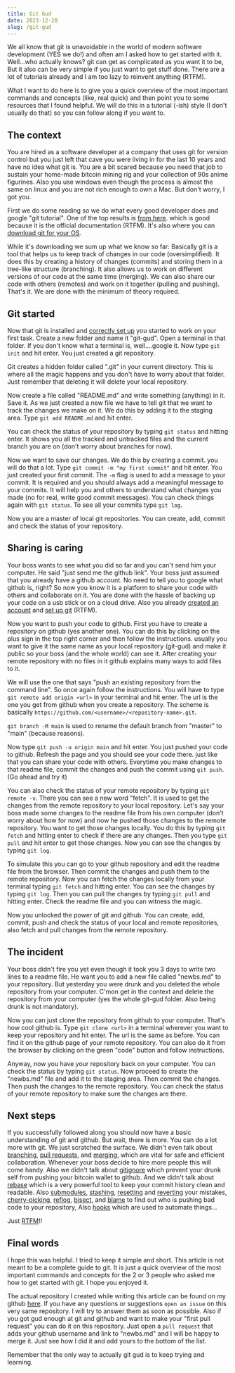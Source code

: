 ```yaml
---
title: Git Gud
date: 2023-12-28
slug: /git-gud
---
```


We all know that git is unavoidable in the world of modern software development (YES we do!)
and often am I asked how to get started with it. Well...who actually knows?
git can get as complicated as you want it to be, But it also can be very simple if you just want
to get stuff done. There are a lot of tutorials already and I am too lazy to reinvent anything (RTFM).

What I want to do here is to give you a quick overview of the most important commands and concepts
(like, real quick) and then point you to some resources that I found helpful. We will do this in a
tutorial (-ish) style (I don't usually do that) so you can follow along if you want to.

## The context

You are hired as a software developer at a company that uses git for version control but you just left
that cave you were living in for the last 10 years and have no idea what git is.
You are a bit scared because you need that job to sustain your home-made bitcoin mining rig and your
collection of 90s anime figurines. Also you use windows even though the process
is almost the same on linux and you are not rich enough to own a Mac. But don't worry, I got you.

First we do some reading so we do what every good developer does and google "git tutorial".
One of the top results is [from here](https://git-scm.com/). which is good because
it is the official documentation (RTFM). It's also where you can
[download git for your OS](https://git-scm.com/downloads).

While it's downloading we sum up what we know so far:
Basically git is a tool that helps us to keep track of changes in our code (oversimplified).
It does this by creating a history of changes (commits) and storing them in a tree-like structure
(branching). It also allows us to work on different versions of our code at the same time (merging).
We can also share our code with others (remotes) and work on it together (pulling and pushing).
That's it. We are done with the minimum of theory required.

## Git started

Now that git is installed and [correctly set up](https://git-scm.com/book/en/v2/Getting-Started-First-Time-Git-Setup)
you started to work on your first task.
Create a new folder and name it "git-gud". Open a terminal in that folder. If you don't know what a terminal
is, well....google it. Now type `git init` and hit enter. You just created a git repository.

Git creates a hidden folder called ".git" in your current directory.
This is where all the magic happens and you don't have to worry about that folder.
Just remember that deleting it will delete your local repository.

Now create a file called "README.md" and write something (anything) in it. Save it.
As we just created a new file we have to tell git that we want to track the changes we make on it.
We do this by adding it to the staging area. Type `git add README.md` and hit enter.

You can check the status of your repository by typing `git status` and hitting enter.
It shows you all the tracked and untracked files and the current branch you are on
(don't worry about branches for now).

Now we want to save our changes. We do this by creating a commit. you will do that a lot.
Type `git commit -m "my first commit"` and hit enter. You just created your first commit.
The `-m` flag is used to add a message to your commit. It is required and you should always
add a meaningful message to your commits. It will help you and others to understand what
changes you made (no for real, write good commit messages). You can check things again with `git status`.
To see all your commits type `git log`.

Now you are a master of local git repositories.
You can create, add, commit and check the status of your repository.

## Sharing is caring

Your boss wants to see what you did so far and you can't send him your computer.
He said "just send me the github link". Your boss just assumed that you already have a github account.
No need to tell you to google what github is, right?
So now you know it is a platform to share your code with others and collaborate on it.
You are done with the hassle of backing up your code on a usb stick or on a cloud drive.
Also you already [created an account](https://github.com/join)
and [set up git](https://docs.github.com/en/github/getting-started-with-github/set-up-git) (RTFM).

Now you want to push your code to github. First you have to create a repository on github (yes
another one). You can do this by clicking on the plus sign in the top right corner and then follow
the instructions. usually you want to give it the same name as your local repository (git-gud) and
make it public so your boss (and the whole world) can see it. After creating your remote repository
with no files in it github explains many ways to add files to it.

We will use the one that says "push an existing repository from the command line". So once again follow
the instructions. You will have to type `git remote add origin <url>` in your terminal and hit enter.
The url is the one you get from github when you create a repository. The scheme is basically
`https://github.com/<username>/<repository-name>.git`.

`git branch -M main` is used to rename the default branch from "master" to "main" (because reasons).

Now type `git push -u origin main` and hit enter. You just pushed your code to github.
Refresh the page and you should see your code there. just like that you can share your code with others.
Everytime you make changes to that readme file, commit the changes and push the commit using
`git push`. (Go ahead and try it)

You can also check the status of your remote repository by typing `git remote -v`. There you can see a
new word "fetch". It is used to get the changes from the remote repository to your local repository.
Let's say your boss made some changes to the readme file from his own computer (don't worry about how for now)
and now he pushed those changes to the remote repository. You want to get those changes locally.
You do this by typing `git fetch` and hitting enter to check if there are any changes.
Then you type `git pull` and hit enter to get those changes.
Now you can see the changes by typing `git log`.

To simulate this you can go to your github repository and edit the readme file from the browser.
Then commit the changes and push them to the remote repository. Now you can fetch the changes locally
from your terminal typing `git fetch` and hitting enter. You can see the changes by typing `git log`.
Then you can pull the changes by typing `git pull` and hitting enter. Check the readme file
and you can witness the magic.

Now you unlocked the power of git and github. You can create, add, commit, push and check the status
of your local and remote repositories, also fetch and pull changes from the remote repository.

## The incident

Your boss didn't fire you yet even though it took you 3 days to write two lines
to a readme file. He want you to add a new file called "newbs.md" to your repository.
But yesterday you were drunk and you deleted the whole repository from your computer.
C'mon get in the context and delete the repository from your computer (yes the whole git-gud folder.
Also being drunk is not mandatory).

Now you can just clone the repository from github to your computer. That's how cool github is.
Type `git clone <url>` in a terminal wherever you want to keep your repository and hit enter.
The url is the same as before. You can find it on the github page of your remote repository.
You can also do it from the browser by clicking on the green "code" button and follow instructions.

Anyway, now you have your repository back on your computer. You can check the status by typing `git status`.
Now proceed to create the "newbs.md" file and add it to the staging area. Then commit the changes.
Then push the changes to the remote repository. You can check the status of your remote repository
to make sure the changes are there.

## Next steps

If you successfully followed along you should now have a basic understanding of git and github.
But wait, there is more. You can do a lot more with git. We just scratched the surface.
We didn't even talk about
[branching](https://git-scm.com/book/en/v2/Git-Branching-Branches-in-a-Nutshell),
[pull requests](https://docs.github.com/en/github/collaborating-with-issues-and-pull-requests/about-pull-requests),
and [merging](https://git-scm.com/book/en/v2/Git-Branching-Basic-Branching-and-Merging), which are vital for
safe and efficient collaboration. Whenever your boss decide to hire more people this will come handy.
Also we didn't talk about [gitignore](https://git-scm.com/docs/gitignore) which prevent your drunk
self from pushing your bitcoin wallet to github. And we didn't talk about
[rebase](https://git-scm.com/docs/git-rebase) which is a very powerful tool to keep your commit history clean and readable.
Also [submodules](https://git-scm.com/book/en/v2/Git-Tools-Submodules), [stashing](https://git-scm.com/docs/git-stash),
[resetting](https://git-scm.com/docs/git-reset) and [reverting](https://git-scm.com/docs/git-revert) your mistakes,
[cherry-picking](https://git-scm.com/docs/git-cherry-pick), [reflog](https://git-scm.com/docs/git-reflog), [bisect](https://git-scm.com/docs/git-bisect),
and [blame](https://git-scm.com/docs/git-blame) to find out who is pushing bad code to your repository,
Also [hooks](https://git-scm.com/book/en/v2/Customizing-Git-Git-Hooks) which are used to automate things...

Just [RTFM](https://git-scm.com/docs)!!

## Final words

I hope this was helpful. I tried to keep it simple and short.
This article is not meant to be a complete guide to git.
It is just a quick overview of the most important commands and concepts for the 2 or 3 people who
asked me how to get started with git. I hope you enjoyed it.

The actual repository I created while writing this article can be found on my github
[here](https://github.com/nair0lf32/git-gud). If you have any questions or suggestions
`open an issue` on this very same repository. I will try to answer them as soon as possible.
Also if you got gud enough at git and github and want to make your "first pull request"
you can do it on this repository. Just open a `pull request` that adds your github
username and link to "newbs.md" and I will be happy to merge it. Just see how I did it and add yours
to the bottom of the list.

Remember that the only way to actually git gud is to keep trying and learning.

